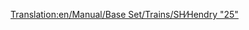 [[Translation:en/Manual/Base Set/Trains/SH∕Hendry "25"]]
{{hu/Manual/Base Set/Trains/Navbox Mozdonyok}}
{{hu/Manual/Base Set/Trains/Vonatok|
|Name=SH/Hendry "25"
|Image=[[File:en/Manual/Base Set/Trains/Shhendry25.png]]
|Cost=£17,578 ($35.156)
|Speed=128 km/h (80 mph)
|Weight=72 t
|Power=1,250 LE (932 kW)
|Annual=£1,447 ($2.894)
|Designed=1962
|Lifespan=18
|Capacity=N/A|Leírás=Ez az első nehéz teherrakomány vontatására alkalmas dízelmozdony. Gyengébb, mint az [[hu/Manual/Base Set/Trains/UU "37"|UU "37"]], alig jobb, mint a [[hu/Manual/Base Set/Trains/Ginzu "A4"|Ginzu "A4"]], az  [[hu/Manual/Base Set/Trains/SH "8P"|SH "8P"]]-hez képest pedig a szerepe alárendelt. Könnyű vagy középsúlyos rakományhoz használatos leginkább, az "igásló" szerepét tölti be, hasonlóan, mint a játék kezdetén a [[hu/Manual/Base Set/Trains/Chaney "Jubilee"|Chaney "Jubilee"]].

|Valósság=''British Rail 25'' sorozat
}}